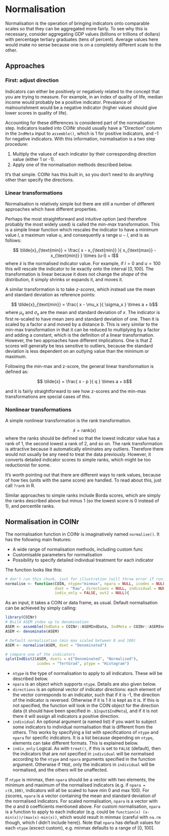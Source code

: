 # Normalisation

Normalisation is the operation of bringing indicators onto comparable scales so that they can be aggregated more fairly. To see why this is necessary, consider aggregating GDP values (billions or trillions of dollars) with percentage tertiary graduates (tens of percent). Average values here would make no sense because one is on a completely different scale to the other.

## Approaches

### First: adjust direction

Indicators can either be positively or negatively related to the concept that you are trying to measure. For example, in an index of quality of life, median income would probably be a positive indicator. Prevalance of malnourishment would be a negative indicator (higher values should give lower scores in quality of life).

Accounting for these differences is considered part of the normalisation step. Indicators loaded into COINr should usually have a "Direction" column in the `IndMeta` input to `assemble()`, which is 1 for positive indicators, and -1 for negative indicators. With this information, normalisation is a two step procedure:

1. Multiply the values of each indicator by their corresponding direction value (either 1 or -1).
2. Apply one of the normalisation methods described below.

It's that simple. COINr has this built in, so you don't need to do anything other than specify the directions.

### Linear transformations

Normalisation is relatively simple but there are still a number of different approaches which have different properties.

Perhaps the most straightforward and intuitive option (and therefore probably the most widely used) is called the *min-max* transformation. This is a simple linear function which rescales the indicator to have a minimum value $l$, a maximum value $u$, and consequently a range $u-l$, and is as follows:

$$ \tilde{x}_{\text{min}} = \frac{ x - x_{\text{min}} }{ x_{\text{max}} - x_{\text{min}} } \times (u-l) + l$$
where $\tilde{x}$ is the normalised indicator value. For example, if $l=0$ and $u=100$ this will rescale the indicator to lie exactly onto the interval $[0, 100]$. The transformation is linear because it does not change the *shape* of the distribution, it simply shrinks or expands it, and moves it.

A similar transformation is to take *z-scores*, which instead use the mean and standard deviation as reference points:

$$ \tilde{x}_{\text{min}} = \frac{ x - \mu_x }{ \sigma_x } \times a + b$$
where $\mu_x$ and $\sigma_x$ are the mean and standard deviation of $x$. The indicator is first re-scaled to have mean zero and standard deviation of one. Then it is scaled by a factor $a$ and moved by a distance $b$. This is very similar to the min-max transformation in that it can be reduced to multiplying by a factor and adding a constant, which is the definition of a linear transformation. However, the two approaches have different implications. One is that Z scores will generally be less sensitive to outliers, because the standard deviation is less dependent on an outlying value than the minimum or maximum.

Following the min-max and z-score, the general linear transformation is defined as:

$$ \tilde{x} = \frac{ x - p }{ q } \times a + b$$

and it is fairly straightforward to see how z-scores and the min-max transformations are special cases of this.

### Nonlinear transformations

A simple nonlinear transformation is the rank transformation.

$$ \tilde{x} = \text{rank}(x)$$
where the ranks should be defined so that the lowest indicator value has a rank of 1, the second lowest a rank of 2, and so on. The rank transformation is attractive because it automatically eliminates any outliers. Therefore there would not usually be any need to treat the data previously. However, it converts detailed indicator scores to simple ranks, which might be too reductionist for some.

It's worth pointing out that there are different ways to rank values, because of how ties (units with the same score) are handled. To read about this, just call `?rank` in R.

Similar approaches to simple ranks include Borda scores, which are simply the ranks described above but minus 1 (so the lowest score is 0 instead of 1), and percentile ranks.

## Normalisation in COINr

The normalisation function in COINr is imaginatively named `normalise()`. It has the following main features:

* A wide range of normalisation methods, including custom func
* Customisable parameters for normalisation
* Possibility to specify detailed individual treatment for each indicator

The function looks like this:

```r
# don't run this chunk, just for illustration (will throw error if run)
normalise <- function(COIN, ntype="minmax", npara = NULL, icodes = NULL,
                      dset = "Raw", directions = NULL, individual = NULL,
                      indiv_only = FALSE, out2 = NULL){
```

As an input, it takes a COIN or data frame, as usual. Default normalisation can be achieved by simply calling:

```r
library(COINr)
# Build ASEM index up to denomination
ASEM <- assemble(IndData = COINr::ASEMIndData, IndMeta = COINr::ASEMIndMeta, AggMeta = COINr::ASEMAggMeta)
ASEM <- denominate(ASEM)

# Default normalisation (min max scaled between 0 and 100)
ASEM <- normalise(ASEM, dset = "Denominated")

# compare one of the indicators
iplotIndDist2(ASEM, dsets = c("Denominated", "Normalised"),
              icodes = "TertGrad", ptype = "Histogram")
```


* `ntype` is the type of normalisation to apply to all indicators. These will be described below.
* `npara` is an object which supports `ntype`. Details are also given below.
* `directions` is an optional vector of indicator directions: each element of the vector corresponds to an indicator, such that if it is -1, the direction of the indicator is reversed. Otherwise if it is 1 it is kept as it is. If this is not specified, the function will look in the COIN object for the direction data (it should have been specified in `.$Input$IndMeta`), and if it is not there it will assign all indicators a positive direction.
* `individual` An optional argument (a named list) if you want to subject some indicators to individual normalisation that is different from the others. This works by specifying a list with specifications of `ntype` and `npara` for specific indicators. It is a list because depending on `ntype`, elements can take different formats. This is explained below.
* `indiv_only` Logical. As with `treat()`, if this is set to `FALSE` (default), then the indicators that are *not* specified in `individual` will be normalised according to the `ntype` and `npara` arguments specified in the function argument. Otherwise if `TRUE`, only the indicators in `individual` will be normalised, and the others will be unaffected.


If `ntype` is minmax, then `npara` should be a vector with two elements, the minimum and maximum of the normalised indicators (e.g. if `npara = c(0,100)`, indicators will all be scaled to have min 0 and max 100). For zscores, `npara` is a vector containing the mean and standard deviation of the normalised indicators. For scaled normalisation, `npara` is a vector with the $a$ and $b$ coefficients mentioned above. For custom normalisation, `npara` is a function to apply to each indicator (e.g. could be `function(x) (x-min(x))/(max(x)-min(x))`, which would result in minmax (careful with `na.rm` though, which I didn't include here)). Note that `npara` has default values for each `ntype` (excect custom), e.g. minmax defaults to a range of [0, 100].

